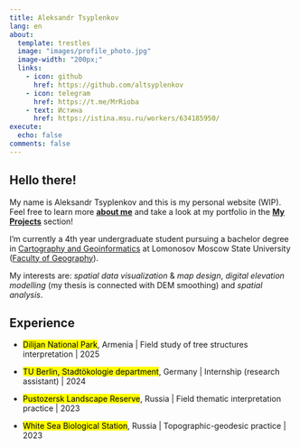 ```yaml
---
title: Aleksandr Tsyplenkov
lang: en
about:
  template: trestles
  image: "images/profile_photo.jpg"
  image-width: "200px;"
  links:
    - icon: github
      href: https://github.com/altsyplenkov
    - icon: telegram
      href: https://t.me/MrRioba
    - text: Истина
      href: https://istina.msu.ru/workers/634185950/
execute:
  echo: false
comments: false
---
```


:::{.column-body-outset}

## Hello there! 

My name is Aleksandr Tsyplenkov and this is my personal website (WIP). Feel free to learn more [**about me**](./about.qmd) and take a look at my portfolio in the [**My Projects**](./projects.qmd) section!

I'm currently a 4th year undergraduate student pursuing a bachelor degree in [Cartography and Geoinformatics](https://carto.geogr.msu.ru/site/) at Lomonosov Moscow State University ([Faculty of Geography](https://www.eng.geogr.msu.ru/?changed_lang=true)).

My interests are: *spatial data visualization* & *map design*, *digital elevation modelling* (my thesis is connected with DEM smoothing) and *spatial analysis*.


## Experience

- [Dilijan National Park]{.mark}, Armenia | Field study of tree structures interpretation | 2025

- [TU Berlin, Stadtökologie department]{.mark}, Germany | Internship (research assistant) | 2024

- [Pustozersk Landscape Reserve]{.mark}, Russia | Field thematic interpretation practice | 2023

- [White Sea Biological Station]{.mark}, Russia | Topographic-geodesic practice | 2023

:::
